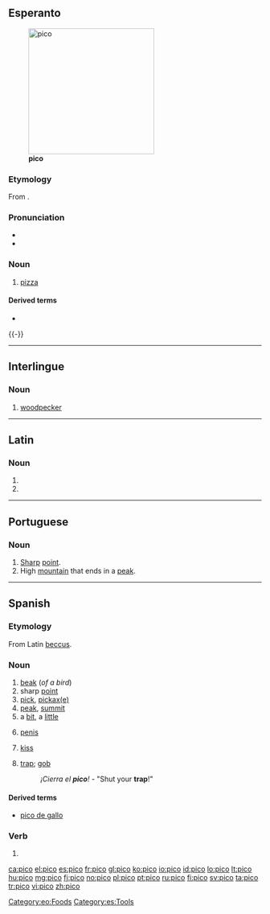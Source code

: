 {{also|Pico|pico-|piĉo|picó}}
==Esperanto==
{{wikipedia|lang=eo}}
[[Image:Supreme_pizza.jpg|thumb|250px|'''pico''']]
===Etymology===
From {{etyl|it|eo}} {{term|pizza|lang=it}}.

===Pronunciation===
* {{IPA|/ˈpitso/|lang=eo}}
* {{hyphenation|pi|co}}

===Noun===
{{eo-noun}}

# [[pizza]]

====Derived terms====
* {{l|eo|picejo|gloss=[[pizzeria]]}}

[[Category:eo:Foods]]
{{-}}

----

==Interlingue==

===Noun===
{{head|ie|noun}}

# [[woodpecker]]

----

==Latin==

===Noun===
{{la-noun-form|pīcō}}

# {{inflection of|picus|pīcus|dat|s|lang=la}}
# {{inflection of|picus|pīcus|abl|s|lang=la}}

----

==Portuguese==

===Noun===
{{pt-noun}}

# [[sharp|Sharp]] [[point]].
# High [[mountain]] that ends in a [[peak]].

----

==Spanish==

===Etymology===
From Latin [[beccus]].

===Noun===
{{es-noun|m}}

# [[beak]] (''of a bird'')
# sharp [[point]]
# [[pick]], [[pickaxe|pickax(e)]]
# [[peak]], [[summit]]
# a [[bit]], a [[little]]
# {{context|colloquial|Chile|Costa Rica|lang=es}} [[penis]]
# {{context|colloquial|Bolivia|Colombia|lang=es}} [[kiss]]
# {{context|colloquial}} [[trap]]; [[gob]] {{gloss|mouth}}
#: ''¡Cierra el '''pico'''!'' - "Shut your '''trap'''!"

====Derived terms====
* [[pico de gallo]]

===Verb===
{{es-verb-form|picar}}

# {{es-verb form of|ending=ar|mood=indicative|tense=present|pers=1|number=singular|picar}}

[[Category:es:Tools]]

[[ca:pico]]
[[el:pico]]
[[es:pico]]
[[fr:pico]]
[[gl:pico]]
[[ko:pico]]
[[io:pico]]
[[id:pico]]
[[lo:pico]]
[[lt:pico]]
[[hu:pico]]
[[mg:pico]]
[[fj:pico]]
[[no:pico]]
[[pl:pico]]
[[pt:pico]]
[[ru:pico]]
[[fi:pico]]
[[sv:pico]]
[[ta:pico]]
[[tr:pico]]
[[vi:pico]]
[[zh:pico]]